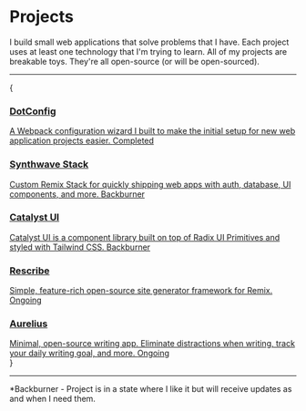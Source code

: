 
# Projects

I build small web applications that solve problems that I have. Each project uses at least one technology that I'm trying to learn. All of my projects are breakable toys. They're all open-source (or will be open-sourced).

---

{

<div className='grid grid-cols-2 gap-4'>
	<Card>
		<a
			className='flex h-48 flex-col items-start justify-between gap-4 p-4 no-underline'
			href='https://dotconfig.netlify.app/'
			rel='noreferrer noopener'
			target='_blank'
		>
			<h3 className='m-0 text-xl'>DotConfig</h3>
			<span className='text-sm !leading-relaxed'>
				A Webpack configuration wizard I built to make the initial setup
				for new web application projects easier.
			</span>
			<span className='rounded bg-zinc-300 px-2 py-1 text-xs dark:bg-zinc-700'>
				Completed
			</span>
		</a>
	</Card>
	<Card>
		<a
			className='flex h-48 flex-col items-start justify-between gap-4 p-4 no-underline'
			href='https://stack.i4o.dev/'
			rel='noreferrer noopener'
			target='_blank'
		>
			<h3 className='m-0 text-xl'>Synthwave Stack</h3>
			<span className='text-sm !leading-relaxed'>
				Custom Remix Stack for quickly shipping web apps with auth,
				database, UI components, and more.
			</span>
			<span className='rounded bg-zinc-300 px-2 py-1 text-xs dark:bg-zinc-700'>
				Backburner
			</span>
		</a>
	</Card>
	<Card>
		<a
			className='flex h-48 flex-col items-start justify-between gap-4 p-4 no-underline'
			href='https://catalyst.i4o.dev/'
			rel='noreferrer noopener'
			target='_blank'
		>
			<h3 className='m-0 text-xl'>Catalyst UI</h3>
			<span className='text-sm !leading-relaxed'>
				Catalyst UI is a component library built on top of Radix UI
				Primitives and styled with Tailwind CSS.
			</span>
			<span className='rounded bg-zinc-300 px-2 py-1 text-xs dark:bg-zinc-700'>
				Backburner
			</span>
		</a>
	</Card>
	<Card>
		<a
			className='flex h-48 flex-col items-start justify-between gap-4 p-4 no-underline'
			href='https://github.com/i4o-oss/rescribe'
			rel='noreferrer noopener'
			target='_blank'
		>
			<h3 className='m-0 text-xl'>Rescribe</h3>
			<span className='text-sm !leading-relaxed'>
				Simple, feature-rich open-source site generator framework for
				Remix.
			</span>
			<span className='rounded bg-zinc-300 px-2 py-1 text-xs dark:bg-zinc-700'>
				Ongoing
			</span>
		</a>
	</Card>
	<Card>
		<a
			className='flex h-48 flex-col items-start justify-between gap-4 p-4 no-underline'
			href='https://aurelius.ink/'
			rel='noreferrer noopener'
			target='_blank'
		>
			<h3 className='m-0 text-xl'>Aurelius</h3>
			<span className='text-sm !leading-relaxed'>
				Minimal, open-source writing app. Eliminate distractions when
				writing, track your daily writing goal, and more.
			</span>
			<span className='rounded bg-zinc-300 px-2 py-1 text-xs dark:bg-zinc-700'>
				Ongoing
			</span>
		</a>
	</Card>
</div>
}

---

<span className='text-xs'>
	*Backburner - Project is in a state where I like it but will receive updates
	as and when I need them.
</span>
